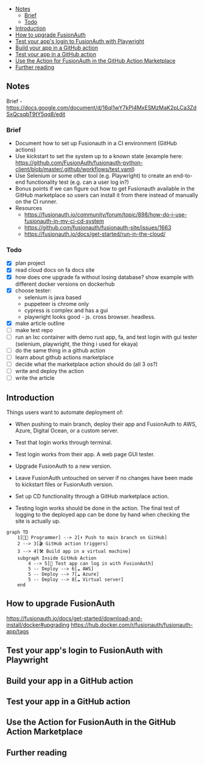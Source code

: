 - [Notes](#notes)
  - [Brief](#brief)
  - [Todo](#todo)
- [Introduction](#introduction)
- [How to upgrade FusionAuth](#how-to-upgrade-fusionauth)
- [Test your app's login to FusionAuth with Playwright](#test-your-apps-login-to-fusionauth-with-playwright)
- [Build your app in a GitHub action](#build-your-app-in-a-github-action)
- [Test your app in a GitHub action](#test-your-app-in-a-github-action)
- [Use the Action for FusionAuth in the GitHub Action Marketplace](#use-the-action-for-fusionauth-in-the-github-action-marketplace)
- [Further reading](#further-reading)

## Notes

Brief - https://docs.google.com/document/d/16ql1wY7kPI4MxESMzMaK2pLCa3ZdSxQcsqbT9tY5qq8/edit

### Brief

- Document how to set up Fusionauth in a CI environment (GitHub actions)
- Use kickstart to set the system up to a known state (example here: https://github.com/FusionAuth/fusionauth-python-client/blob/master/.github/workflows/test.yaml)
- Use Selenium or some other tool (e.g. Playwright) to create an end-to-end  functionality test (e.g. can a user log in?)
- Bonus points if we can figure out how to get Fusionauth available in the GitHub marketplace so users can install it from there instead of manually on the CI runner.
- Resources
  - https://fusionauth.io/community/forum/topic/898/how-do-i-use-fusionauth-in-my-ci-cd-system
  - https://github.com/fusionauth/fusionauth-site/issues/1663
  - https://fusionauth.io/docs/get-started/run-in-the-cloud/

### Todo

- [x] plan project
- [x] read cloud docs on fa docs site
- [x] how does one upgrade fa without losing database? show example with different docker versions on dockerhub
- [x] choose tester:
  - selenium is java based
  - puppeteer is chrome only
  - cypress is complex and has a gui
  - playwright looks good - js. cross browser. headless.
- [x] make article outline
- [ ] make test repo
- [ ] run an lxc container with demo rust app, fa, and test login with gui tester (selenium, playwright, the thing i used for ekaya)
- [ ] do the same thing in a github action
- [ ] learn about github actions marketplace
- [ ] decide what the marketplace action should do (all 3 os?)
- [ ] write and deploy the action
- [ ] write the article

## Introduction

Things users want to automate deployment of:
- When pushing to main branch, deploy their app and FusionAuth to AWS, Azure, Digital Ocean, or a custom server.
- Test that login works through terminal.
- Test login works from their app. A web page GUI tester.
- Upgrade FusionAuth to a new version.
- Leave FusionAuth untouched on server if no changes have been made to kickstart files or FusionAuth version.
- Set up CD functionality through a GitHub marketplace action.

- Testing login works should be done in the action. The final test of logging to the deployed app can be done by hand when checking the site is actually up.

```mermaid
graph TD
    1[👨‍💻 Programmer] --> 2[⬆️ Push to main branch on GitHub]
    2 --> 3[🎬 GitHub action triggers]
    3 --> 4[🛠️ Build app in a virtual machine]
    subgraph Inside GitHub Action
        4 --> 5[🔬 Test app can log in with FusionAuth]
        5 -- Deploy --> 6[☁️ AWS]
        5 -- Deploy --> 7[☁️ Azure]
        5 -- Deploy --> 8[☁️ Virtual server]
    end
```

## How to upgrade FusionAuth

https://fusionauth.io/docs/get-started/download-and-install/docker#upgrading
https://hub.docker.com/r/fusionauth/fusionauth-app/tags

## Test your app's login to FusionAuth with Playwright

## Build your app in a GitHub action

## Test your app in a GitHub action

## Use the Action for FusionAuth in the GitHub Action Marketplace

## Further reading